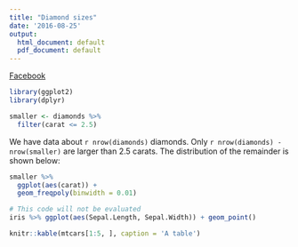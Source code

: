 ---
title: "Diamond sizes"
date: '2016-08-25'
output:
  html_document: default
  pdf_document: default
---
[Facebook][1]
```{r setup, include = FALSE}
library(ggplot2)
library(dplyr)

smaller <- diamonds %>% 
  filter(carat <= 2.5)
```

We have data about `r nrow(diamonds)` diamonds. Only 
`r nrow(diamonds) - nrow(smaller)` are larger than
2.5 carats. The distribution of the remainder is shown
below:

```{r Diamond carat1, echo=, message=FALSE, warning=FALSE}
smaller %>% 
  ggplot(aes(carat)) + 
  geom_freqpoly(binwidth = 0.01)
```


[1]: http://facebook.com


```{r eval = F}
# This code will not be evaluated 
iris %>% ggplot(aes(Sepal.Length, Sepal.Width)) + geom_point()
```

```{r}
knitr::kable(mtcars[1:5, ], caption = 'A table')
```


